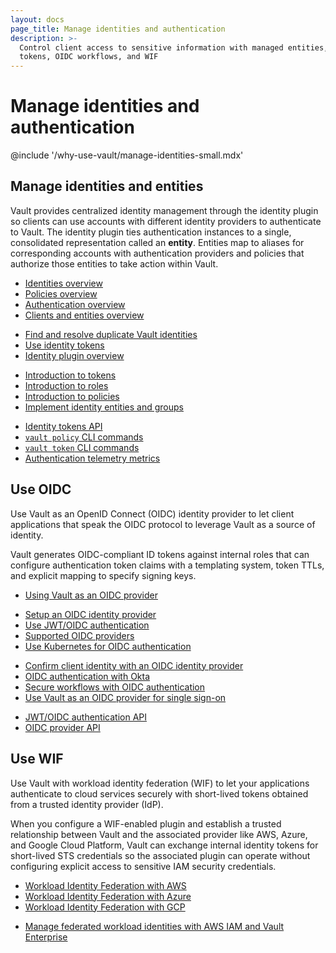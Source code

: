 ```yaml
---
layout: docs
page_title: Manage identities and authentication
description: >-
  Control client access to sensitive information with managed entities, identity
  tokens, OIDC workflows, and WIF
---
```


# Manage identities and authentication

@include '/why-use-vault/manage-identities-small.mdx'


## Manage identities and entities

Vault provides centralized identity management through the identity plugin so
clients can use accounts with different identity providers to authenticate to
Vault. The identity plugin ties authentication instances to a single,
consolidated representation called an **entity**. Entities map to aliases for
corresponding accounts with authentication providers and policies that authorize
those entities to take action within Vault.


<Tabs>
<Tab heading="Key concepts + Overviews" group="overviews">

- [Identities overview](/vault/docs/concepts/identity)
- [Policies overview](/vault/docs/concepts/policies)
- [Authentication overview](/vault/docs/concepts/auth)
- [Clients and entities overview](/vault/docs/concepts/client-count)


</Tab>
<Tab heading="Guides" group="guides">

- [Find and resolve duplicate Vault identities](/vault/docs/secrets/identity/deduplication)
- [Use identity tokens](/vault/docs/secrets/identity/identity-token)
- [Identity plugin overview](/vault/docs/secrets/identity)

</Tab>
<Tab heading="Tutorials" group="tutorials">

- [Introduction to tokens](/vault/tutorials/get-started/introduction-tokens)
- [Introduction to roles](/vault/tutorials/get-started/introduction-roles)
- [Introduction to policies](/vault/tutorials/get-started/introduction-policies)
- [Implement identity entities and groups](/vault/tutorials/auth-methods/identity)

</Tab>
<Tab heading="References" group="reference">

- [Identity tokens API](/vault/api-docs/secret/identity/tokens)
- [`vault policy` CLI commands](/vault/docs/commands/policy)
- [`vault token` CLI commands](https://developer.hashicorp.com/vault/docs/commands/token)
- [Authentication telemetry metrics](/vault/docs/internals/telemetry/metrics/authn)

</Tab>
</Tabs>


## Use OIDC

Use Vault as an OpenID Connect (OIDC) identity provider to let client
applications that speak the OIDC protocol to leverage Vault as a source of
identity.

Vault generates OIDC-compliant ID tokens against internal roles that can
configure authentication token claims with a templating system, token TTLs, and
explicit mapping to specify signing keys.

<Tabs>
<Tab heading="Key concepts + Overviews" group="overviews">

- [Using Vault as an OIDC provider](/vault/docs/concepts/oidc-provider)

</Tab>
<Tab heading="Guides" group="guides">

- [Setup an OIDC identity provider](/vault/docs/secrets/identity/oidc-provider)
- [Use JWT/OIDC authentication](/vault/docs/auth/jwt)
- [Supported OIDC providers](/vault/docs/auth/jwt/oidc-providers)
- [Use Kubernetes for OIDC authentication](/vault/docs/auth/jwt/oidc-providers/kubernetes)

</Tab>
<Tab heading="Tutorials" group="tutorials">

- [Confirm client identity with an OIDC identity provider](/vault/tutorials/auth-methods/oidc-identity-provider)
- [OIDC authentication with Okta](/vault/tutorials/manage-hcp-vault-dedicated/vault-oidc-okta)
- [Secure workflows with OIDC authentication](/vault/tutorials/auth-methods/oidc-auth)
- [Use Vault as an OIDC provider for single sign-on](/nomad/tutorials/single-sign-on/sso-oidc-vault)

</Tab>
<Tab heading="References" group="reference">

- [JWT/OIDC authentication API](/vault/api-docs/auth/jwt)
- [OIDC provider API](/vault/api-docs/secret/identity/oidc-provider)

</Tab>
</Tabs>


## Use WIF

Use Vault with workload identity federation (WIF) to let your applications
authenticate to cloud services securely with short-lived tokens obtained from a
trusted identity provider (IdP). 

When you configure a WIF-enabled plugin and establish a trusted relationship
between Vault and the associated  provider like AWS, Azure, and Google Cloud
Platform, Vault can exchange internal identity tokens for short-lived STS
credentials so the associated plugin can operate without configuring explicit
access to sensitive IAM security credentials.

<Tabs>
<Tab heading="Guides" group="guides">

- [Workload Identity Federation with AWS](/vault/docs/secrets/aws#plugin-workload-identity-federation-wif)
- [Workload Identity Federation with Azure](/vault/docs/secrets/azure#plugin-workload-identity-federation-wif)
- [Workload Identity Federation with GCP](/vault/docs/secrets/gcp#plugin-workload-identity-federation-wif)

</Tab>
<Tab heading="Tutorials" group="tutorials">

- [Manage federated workload identities with AWS IAM and Vault Enterprise](/vault/tutorials/enterprise/plugin-workoad-identity-federation)

</Tab>
</Tabs>